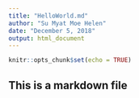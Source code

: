 ```yaml
---
title: "HelloWorld.md"
author: "Su Myat Moe Helen"
date: "December 5, 2018"
output: html_document
---
```


```r
knitr::opts_chunk$set(echo = TRUE)
```

## This is a markdown file
